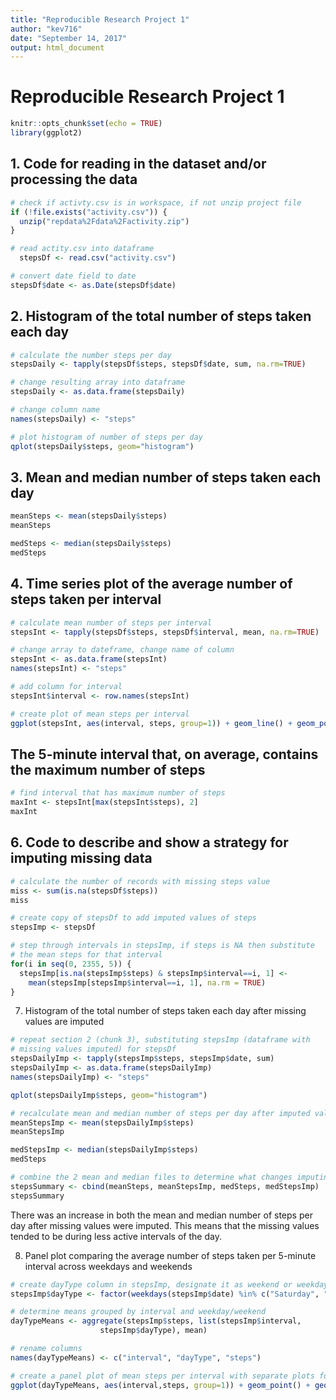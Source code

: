 ---
title: "Reproducible Research Project 1"
author: "kev716"
date: "September 14, 2017"
output: html_document
---

# Reproducible Research Project 1

```{r setup, include=FALSE}
knitr::opts_chunk$set(echo = TRUE)
library(ggplot2)
```

## 1. Code for reading in the dataset and/or processing the data

```{r}

# check if activty.csv is in workspace, if not unzip project file
if (!file.exists("activity.csv")) {
  unzip("repdata%2Fdata%2Factivity.zip")
}

# read actity.csv into dataframe
  stepsDf <- read.csv("activity.csv")

# convert date field to date
stepsDf$date <- as.Date(stepsDf$date)
```

## 2. Histogram of the total number of steps taken each day

```{r}
# calculate the number steps per day
stepsDaily <- tapply(stepsDf$steps, stepsDf$date, sum, na.rm=TRUE)

# change resulting array into dataframe
stepsDaily <- as.data.frame(stepsDaily)

# change column name
names(stepsDaily) <- "steps"

# plot histogram of number of steps per day
qplot(stepsDaily$steps, geom="histogram")
```

## 3. Mean and median number of steps taken each day

```{r}

meanSteps <- mean(stepsDaily$steps)
meanSteps

medSteps <- median(stepsDaily$steps)
medSteps
```

## 4. Time series plot of the average number of steps taken per interval

```{r}

# calculate mean number of steps per interval
stepsInt <- tapply(stepsDf$steps, stepsDf$interval, mean, na.rm=TRUE)

# change array to dateframe, change name of column
stepsInt <- as.data.frame(stepsInt)
names(stepsInt) <- "steps"

# add column for interval
stepsInt$interval <- row.names(stepsInt)

# create plot of mean steps per interval
ggplot(stepsInt, aes(interval, steps, group=1)) + geom_line() + geom_point()
```

## The 5-minute interval that, on average, contains the maximum number of steps

```{r}

# find interval that has maximum number of steps
maxInt <- stepsInt[max(stepsInt$steps), 2]
maxInt
```

## 6. Code to describe and show a strategy for imputing missing data

```{r}
# calculate the number of records with missing steps value
miss <- sum(is.na(stepsDf$steps))
miss

# create copy of stepsDf to add imputed values of steps
stepsImp <- stepsDf

# step through intervals in stepsImp, if steps is NA then substitute 
# the mean steps for that interval
for(i in seq(0, 2355, 5)) {
  stepsImp[is.na(stepsImp$steps) & stepsImp$interval==i, 1] <-
    mean(stepsImp[stepsImp$interval==i, 1], na.rm = TRUE)
}
```

7. Histogram of the total number of steps taken each day after missing values are imputed

```{r}
# repeat section 2 (chunk 3), substituting stepsImp (dataframe with 
# missing values imputed) for stepsDf
stepsDailyImp <- tapply(stepsImp$steps, stepsImp$date, sum)
stepsDailyImp <- as.data.frame(stepsDailyImp)
names(stepsDailyImp) <- "steps"

qplot(stepsDailyImp$steps, geom="histogram")
```

```{r}
# recalculate mean and median number of steps per day after imputed values are added
meanStepsImp <- mean(stepsDailyImp$steps)
meanStepsImp

medStepsImp <- median(stepsDailyImp$steps)
medSteps

# combine the 2 mean and median files to determine what changes imputing missing values made
stepsSummary <- cbind(meanSteps, meanStepsImp, medSteps, medStepsImp)
stepsSummary
```

There was an increase in both the mean and median number of steps per day after missing values were imputed. This means that the missing values tended to be during less active intervals of the day.

8. Panel plot comparing the average number of steps taken per 5-minute interval across weekdays and weekends

```{r}
# create dayType column in stepsImp, designate it as weekend or weekday based on the date
stepsImp$dayType <- factor(weekdays(stepsImp$date) %in% c("Saturday", "Sunday"), levels=c(FALSE, TRUE), labels=c("weekday","weekend"))

# determine means grouped by interval and weekday/weekend
dayTypeMeans <- aggregate(stepsImp$steps, list(stepsImp$interval,
                    stepsImp$dayType), mean)

# rename columns
names(dayTypeMeans) <- c("interval", "dayType", "steps")

# create a panel plot of mean steps per interval with separate plots for weekdays and weekends
ggplot(dayTypeMeans, aes(interval,steps, group=1)) + geom_point() + geom_line() + facet_wrap(~dayType, nrow=1) + labs(y="Steps", x="Interval")

```
